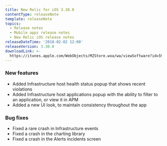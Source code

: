 ```yaml
---
title: New Relic for iOS 3.38.0
contentType: releaseNote
template: releaseNote
topics:
  - Release notes
  - Mobile apps release notes
  - New Relic iOS release notes
releaseDateTime: '2018-02-02 12:00'
releaseVersion: 3.38.0
downloadLink: >-
  https://itunes.apple.com/WebObjects/MZStore.woa/wa/viewSoftware?id=594038638&mt=8
---
```


### New features

* Added Infrastructure host health status popup that shows recent violations
* Added Infrastructure host applications popup with the ability to filter to an application, or view it in APM
* Added a new UI look, to maintain consistency throughout the app

### Bug fixes

* Fixed a rare crash in Infrastructure events
* Fixed a crash in the charting library
* Fixed a crash in the Alerts incidents screen
